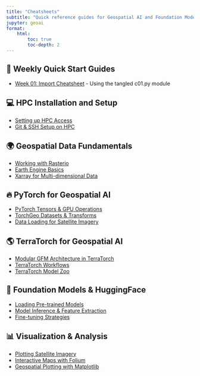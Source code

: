 ```yaml
---
title: "Cheatsheets"
subtitle: "Quick reference guides for Geospatial AI and Foundation Models"
jupyter: geoai
format: 
    html:
        toc: true
        toc-depth: 2
---
```


## 📅 Weekly Quick Start Guides

- [Week 01: Import Cheatsheet](extras/cheatsheets/week01_imports.qmd) - Using the tangled c01.py module

## 💻 HPC Installation and Setup

- [Setting up HPC Access](extras/grit-hpc-setup.qmd)
- [Git & SSH Setup on HPC](extras/cheatsheets/git_ssh_hpc.qmd)

## 🌍 Geospatial Data Fundamentals

- [Working with Rasterio](extras/cheatsheets/rasterio_basics.qmd)
- [Earth Engine Basics](extras/cheatsheets/earth_engine_basics.qmd)
- [Xarray for Multi-dimensional Data](extras/cheatsheets/xarray_basics.qmd)

## 🔥 PyTorch for Geospatial AI

- [PyTorch Tensors & GPU Operations](extras/cheatsheets/pytorch_tensors.qmd)
- [TorchGeo Datasets & Transforms](extras/cheatsheets/torchgeo_basics.qmd)
- [Data Loading for Satellite Imagery](extras/cheatsheets/dataloader_satellite.qmd)

## 🌎 TerraTorch for Geospatial AI

- [Modular GFM Architecture in TerraTorch](extras/cheatsheets/modular_gfm_architecture.qmd)
- [TerraTorch Workflows](extras/examples/terratorch_workflows.qmd)
- [TerraTorch Model Zoo](extras/cheatsheets/terratorch_model_zoo.qmd)

## 🤗 Foundation Models & HuggingFace

- [Loading Pre-trained Models](extras/cheatsheets/loading_models.qmd)
- [Model Inference & Feature Extraction](extras/cheatsheets/model_inference.qmd)
- [Fine-tuning Strategies](extras/cheatsheets/finetuning_basics.qmd)

## 📊 Visualization & Analysis

- [Plotting Satellite Imagery](extras/cheatsheets/plotting_satellite.qmd)
- [Interactive Maps with Folium](extras/cheatsheets/folium_basics.qmd)
- [Geospatial Plotting with Matplotlib](extras/cheatsheets/matplotlib_geospatial.qmd)